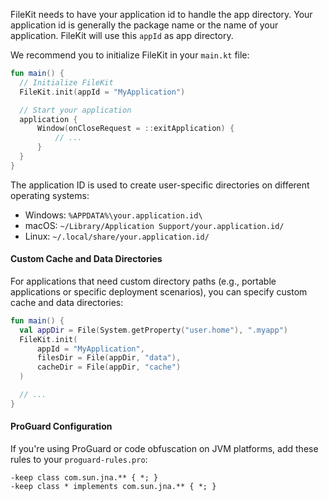 FileKit needs to have your application id to handle the app directory. Your application id is generally the package name or the name of your application. FileKit will use this `appId` as app directory.

We recommend you to initialize FileKit in your `main.kt` file:

```kotlin main.kt
fun main() {
  // Initialize FileKit
  FileKit.init(appId = "MyApplication")

  // Start your application
  application {
      Window(onCloseRequest = ::exitApplication) {
          // ...
      }
  }
}
```

The application ID is used to create user-specific directories on different operating systems:
- Windows: `%APPDATA%\your.application.id\`
- macOS: `~/Library/Application Support/your.application.id/`
- Linux: `~/.local/share/your.application.id/`

#### Custom Cache and Data Directories

For applications that need custom directory paths (e.g., portable applications or specific deployment scenarios), you can specify custom cache and data directories:

```kotlin main.kt
fun main() {
  val appDir = File(System.getProperty("user.home"), ".myapp")
  FileKit.init(
      appId = "MyApplication",
      filesDir = File(appDir, "data"),
      cacheDir = File(appDir, "cache")
  )

  // ...
}
```

#### ProGuard Configuration

If you're using ProGuard or code obfuscation on JVM platforms, add these rules to your `proguard-rules.pro`:

```proguard
-keep class com.sun.jna.** { *; }
-keep class * implements com.sun.jna.** { *; }
```
